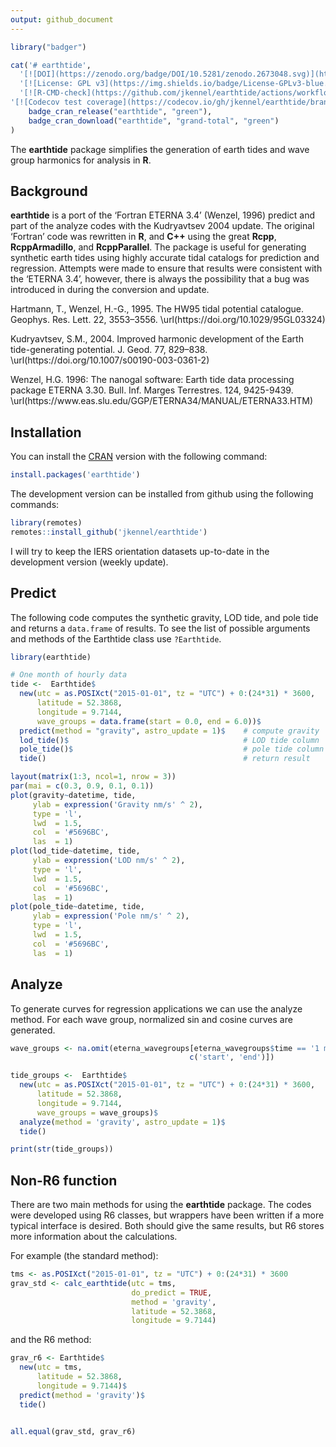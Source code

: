 ```yaml
---
output: github_document
---
```




```r
library("badger")
```


```r

cat('# earthtide',
  '[![DOI](https://zenodo.org/badge/DOI/10.5281/zenodo.2673048.svg)](https://doi.org/10.5281/zenodo.2673048)',
  '[![License: GPL v3](https://img.shields.io/badge/License-GPLv3-blue.svg)](https://www.gnu.org/licenses/gpl-3.0)',
  '[![R-CMD-check](https://github.com/jkennel/earthtide/actions/workflows/R-CMD-check.yaml/badge.svg)](https://github.com/jkennel/earthtide/actions/workflows/R-CMD-check.yaml)',
'[![Codecov test coverage](https://codecov.io/gh/jkennel/earthtide/branch/main/graph/badge.svg)](https://app.codecov.io/gh/jkennel/earthtide?branch=main)',
	badge_cran_release("earthtide", "green"),
	badge_cran_download("earthtide", "grand-total", "green")
)

```

The **earthtide** package simplifies the generation of earth tides and wave group harmonics for analysis in **R**.

## Background ##

**earthtide** is a port of the 'Fortran ETERNA 3.4' (Wenzel, 1996) predict and part of the analyze codes with the Kudryavtsev 2004 update.  The original 'Fortran' code was rewritten in **R**, and **C++** using the great **Rcpp**, **RcppArmadillo**, and **RcppParallel**. The package is useful for generating synthetic earth tides using highly accurate tidal catalogs for prediction and regression. Attempts were made to ensure that results were consistent with the 'ETERNA 3.4', however, there is always the possibility that a bug was introduced in during the conversion and update.


Hartmann, T., Wenzel, H.-G., 1995. The HW95 tidal potential catalogue. Geophys. Res. Lett. 22, 3553–3556. \url(https://doi.org/10.1029/95GL03324)

Kudryavtsev, S.M., 2004. Improved harmonic development of the Earth tide-generating potential. J. Geod. 77, 829–838. \url(https://doi.org/10.1007/s00190-003-0361-2)

Wenzel, H.G. 1996: The nanogal software: Earth tide data processing package ETERNA 3.30. Bull. Inf. Marges Terrestres. 124, 9425-9439.  \url(https://www.eas.slu.edu/GGP/ETERNA34/MANUAL/ETERNA33.HTM)

## Installation ##

You can install the [CRAN](https://CRAN.R-project.org/package=earthtide) version with the following command:

```r
install.packages('earthtide')
```

The development version can be installed from github using the following commands:

```r
library(remotes)
remotes::install_github('jkennel/earthtide')
```

I will try to keep the IERS orientation datasets up-to-date in the development version (weekly update).

## Predict ## 

The following code computes the synthetic gravity, LOD tide, and pole tide and returns a `data.frame` of results. To see the list of possible arguments and methods of the Earthtide class use `?Earthtide`.

```r
library(earthtide)

# One month of hourly data
tide <-  Earthtide$
  new(utc = as.POSIXct("2015-01-01", tz = "UTC") + 0:(24*31) * 3600,
      latitude = 52.3868,
      longitude = 9.7144,
      wave_groups = data.frame(start = 0.0, end = 6.0))$
  predict(method = "gravity", astro_update = 1)$    # compute gravity
  lod_tide()$                                       # LOD tide column
  pole_tide()$                                      # pole tide column
  tide()                                            # return result

```

```r
layout(matrix(1:3, ncol=1, nrow = 3))
par(mai = c(0.3, 0.9, 0.1, 0.1))
plot(gravity~datetime, tide, 
     ylab = expression('Gravity nm/s' ^ 2), 
     type = 'l',
     lwd  = 1.5,
     col  = '#5696BC',
     las  = 1)
plot(lod_tide~datetime, tide, 
     ylab = expression('LOD nm/s' ^ 2), 
     type = 'l',
     lwd  = 1.5,
     col  = '#5696BC',
     las  = 1)
plot(pole_tide~datetime, tide,
     ylab = expression('Pole nm/s' ^ 2), 
     type = 'l',
     lwd  = 1.5,
     col  = '#5696BC',
     las  = 1)
```

## Analyze ##

To generate curves for regression applications we can use the analyze method. For each wave group, normalized sin and cosine curves are generated.

```r

wave_groups <- na.omit(eterna_wavegroups[eterna_wavegroups$time == '1 month', 
                                        c('start', 'end')])

tide_groups <-  Earthtide$
  new(utc = as.POSIXct("2015-01-01", tz = "UTC") + 0:(24*31) * 3600,
      latitude = 52.3868,
      longitude = 9.7144,
      wave_groups = wave_groups)$                                     
  analyze(method = 'gravity', astro_update = 1)$
  tide()

print(str(tide_groups))

```


## Non-R6 function ##

There are two main methods for using the **earthtide** package. The codes were developed using R6 classes, but wrappers have been written if a more typical interface is desired. Both should give the same results, but R6 stores more information about the calculations.

For example (the standard method):

```r
tms <- as.POSIXct("2015-01-01", tz = "UTC") + 0:(24*31) * 3600
grav_std <- calc_earthtide(utc = tms, 
                           do_predict = TRUE,
                           method = 'gravity',
                           latitude = 52.3868,
                           longitude = 9.7144)

```

and the R6 method:

```r

grav_r6 <- Earthtide$
  new(utc = tms,
      latitude = 52.3868,
      longitude = 9.7144)$
  predict(method = 'gravity')$
  tide()


all.equal(grav_std, grav_r6)

```

